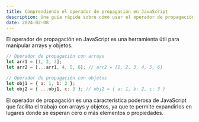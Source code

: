 ```yaml
---
title: Comprendiendo el operador de propagación en JavaScript
description: Una guía rápida sobre cómo usar el operador de propagación en JavaScript para manipular arrays y objetos.
date: 2024-02-08
---
```


El operador de propagación en JavaScript es una herramienta útil para manipular arrays y objetos. 

```javascript
// Operador de propagación con arrays
let arr1 = [1, 2, 3];
let arr2 = [...arr1, 4, 5, 6]; // arr2 = [1, 2, 3, 4, 5, 6]

// Operador de propagación con objetos
let obj1 = { a: 1, b: 2 };
let obj2 = { ...obj1, c: 3 }; // obj2 = { a: 1, b: 2, c: 3 }
```

El operador de propagación es una característica poderosa de JavaScript que facilita el trabajo con arrays y objetos, ya que te permite expandirlos en lugares donde se esperan cero o más elementos o propiedades.